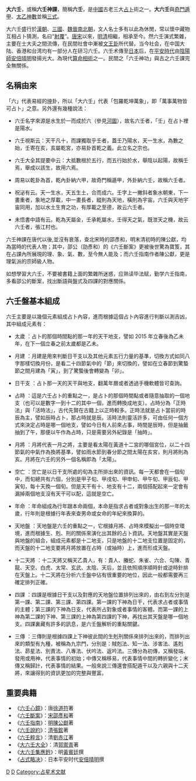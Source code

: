 '''大六壬'''，或稱'''六壬神課'''，簡稱'''六壬'''，是[[中國|中國]]古老三大[[占卜|占卜]]術之一。'''大六壬'''與[[奇門遁甲|奇門遁甲]]、[[太乙神數|太乙神數]]並稱[[三奇|三式]]。

大六壬盛行於[[漢朝|漢朝]]、[[三國|三國]]、[[魏晉南北朝|魏晉南北朝]]，文人名士多有以此為休閒，常以懷中藏物互相占卜猜測，名曰“[[射覆|射覆]]”。[[唐|唐]][[宋|宋]]以來，[[明|明]][[清|清]]相繼，相承至今。然六壬演式繁雜，主要在士大夫之間流傳，在民間社會中漸被[[文王卦|文王卦]]所代替。当今社会，在中国大陆、香港和台湾均有一部分人在研习六壬。六壬术傳至[[日本|日本]]后，在[[平安時代|平安時代]]由[[陰陽師|陰陽師]][[安倍晴明|安倍晴明]]發揚光大。為現代[[算命|算命]][[相術|相術]]之一。民間之「六壬神功」與古之六壬課完全無關係。

== 名稱由來 ==
「六」代表易經的[[坤|坤]]卦，所以「大六壬」代表「包羅乾坤萬象」，即「萬事萬物皆可占卜」之意。另外還有幾種說法：

*六壬名字來源是水生於一而成於六（參見[[河圖|河圖]]），故名六壬者，「壬」在占卜裡是陽水。

*六壬視斯云：天干凡十，而課獨取乎壬者，蓋壬乃陽水，天一生水，為數之始，壬寄在亥，亥屬乾宮，亦易卦首乾之義。此立名之宗也。

*六壬大全其提要中云：大抵數根於五行，而五行始於水，舉陰以起陽，故稱壬焉，舉成以該生，故用六焉。

*周易以乾卦為首，乾內卦納六甲，故奇門稱遁甲，外卦納六壬，故稱六壬者。

*祝泌有云。天一生水，天五生土，合而成六。壬字上一撇斜者象水朝東，下一畫重者，象地之厚載，中一畫長者，縱則為天地，橫則為宇宙。六壬與天地宇宙同用，加以水土生育之功，有厚載之至德，故云六壬者。

*未悟書中語有云。乾為天屬金，壬承乾屬水，壬得天之氣，既泄天之機，故云六壬者，張江村也。 

六壬神課在唐代以後,並沒有衰落，查北宋時的邵彥和，明末清初時的陳公獻，均為當時的代表人物；其中，邵公（劭彥和）的《六壬斷案》更被後世驚為寶笈，其在占課內所展現的理、象、氣、數，至今無人能及；而六壬指南作者陳公獻，更是理氣派的宗師級人物。

如想學習大六壬，不要被書籍上面的繁雜所迷惑，应熟读毕法赋，勤学六壬指南，多看邵公的斷案，找出斷語與盤式及四課的對應關係。

== 六壬盤基本組成 ==

六壬主要是以幾個元素組成占卜內容，進而根據這個占卜內容進行判斷以測吉凶，其中組成元素有：

*太歲 ：占卜的那個時間點的那一年的天干地支，譬如 2015 年立春後為乙未年，在下一個立春之前太歲都是乙未。

*月建 ：月建是用來判斷日干支以及其他元素五行力量的基準，切換方式如同八字那樣切換月份，是看二十四節氣中的「節」來切換的，譬如在立春節到驚蟄節之間月建為「寅」，到了驚蟄後會轉變為「卯」。

*日干支 ：占卜那一天的天干與地支，翻萬年曆或者透過手機軟體皆可查詢。

*占時 ：這是六壬占卜的重點之一，是占卜的那個時間點或者隨意抽取的一個地支（也可以是數字一到十二的其中一個，進而轉換成地支）。占時分為「正時法」與「活時法」，古代先賢在古籍上以正時較多。正時法就是占卜當前的時辰為主，譬如辰時占卜，那占時就是辰。活時法則靈活許多，可由任何一個方式來決定占時是哪一個地支，譬如今日有人前來占事，時間是辰時，但是抽籤抽到了午，那便以午作為占時，只是需要另外紀錄是「抽時」。

*月將 ：月將代表一月之將，主要是看太陽在黃道十二宮的哪個宮位，以二十四節氣的中氣作為換將基準，譬如雨水節到春分節之間太陽在亥宮，則月將則為亥。月將在六壬的另外一個名稱即為「太陽」。

*空亡 ：空亡是以日干支所處的旬為主所排出來的資訊。每一天都會在一個旬中，而旬總共有六個，分別是甲子旬、甲戌旬、甲申旬、甲午旬、甲辰旬、甲寅旬，每十天換一個旬。但是天干有十、地支有十二，兩個搭配起來一定會有漏掉兩個地支沒有天干可以配，這就是空亡。

*年命 ：年命組成為行年跟本命兩個，本命是指求占者或對象出生的那一年的太歲，行年則是根據行年表來查男命或女命的年紀來換算的。

*天地盤 ：天地盤是六壬的重點之一，它根據月將、占時來模擬出一個時空環境，進而根據生、剋、刑的關係來演化出其餘的占卜資訊。天地盤其實是天盤與地盤的組合，組成元素都是十二地支，只是地盤的十二地支位置是固定的，而天盤的十二地支要將月將放置在占時（或抽時）上，進而形成天盤。

*十二天將 ：十二天將又稱天乙貴人，有：貴人、螣蛇、朱雀、六合、勾陳、青龍、天空、白虎、太常、玄武、太陰、天后，並且依照順序順時針或逆時針排在天盤上。十二天將在分析六壬盤中佔有很重要的地位，因此一般都需要再三確定排列正確。

*四課 ：四課是根據日干支以及對應的天地盤位置排列出來的，由右到左分別是第一課、第二課、第三課、第四課。第一課的下神為日干，代表求占者或事情的主體；第三課的下神為日支，代表所占對象或者事情的客體。而第一課的上神為第二課的下神、第三課的上神為第四課的下神，再找出其天盤是哪一個地支。四課裏藏有許多的訊息，是六壬盤解析的重點關鍵。

*三傳 ：三傳則是根據四課上下神彼此間的生剋刑關係來排列出來的，而排列出來的類型有九種，被稱為九宗門，分別是：賊剋法、知一法、涉害法、遙剋法、昴星法、別責法、八專法、伏吟法、返吟法。三傳分為初傳，又稱發端、發用或用神，代表事情的初始；中傳又稱移易，代表事情中間的轉折變化；末傳又稱歸計，代表事情的結果。一般來說三傳還會搭配遁干以及六親與十二天將，來讓得到的資訊更加的完整與豐富。

== 重要典籍 ==
* 《[[六壬心鏡|六壬心鏡]]》：唐[[徐道符|徐道符]]著
* 《[[六壬斷案|六壬斷案]]》：[[宋|宋]][[邵彥和|邵彥和]]著
* 《[[六壬指南|六壬指南]]》：[[明|明]][[陳公獻|陳公獻]]著
* 《[[六壬說約|六壬說約]]》：[[清|清]][[張鋐|張鋐]]著
* 《[[六壬粹言|六壬粹言]]》：清[[劉赤江|劉赤江]]著
* 《[[大六壬大全|大六壬大全]]》：清[[郭禦青|郭禦青]]著  
* 《[[大六壬集應鈐|大六壬集應鈐]]》：明[[黃賓廷|黃賓廷]]撰 
* 《[[占式略决|占式略决]]》：日本平安时代[[安倍晴明|安倍晴明]]撰 
[[Category:東亞民間信仰|D]]
[[Category:中國占星術|D]]
[[Category:占星术文献|Category:占星术文献]]